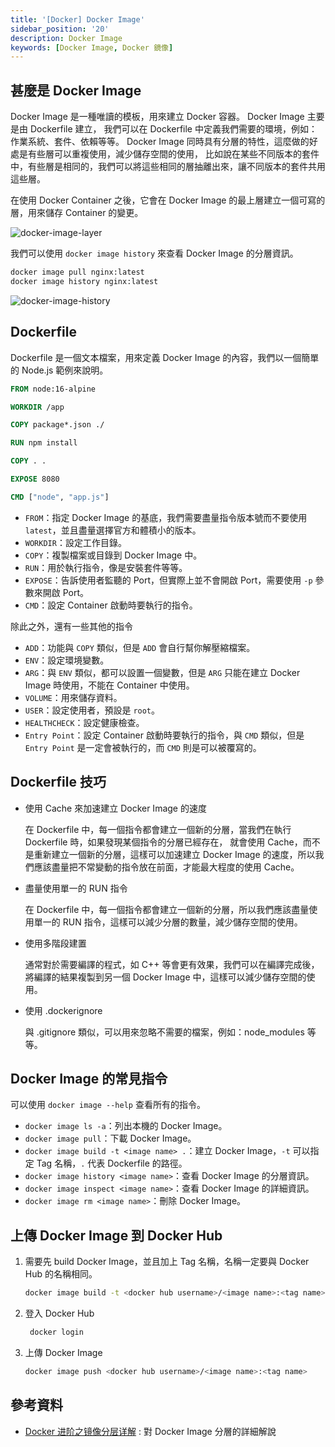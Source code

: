 ```yaml
---
title: '[Docker] Docker Image'
sidebar_position: '20'
description: Docker Image
keywords: [Docker Image, Docker 鏡像]
---
```


## 甚麼是 Docker Image

Docker Image 是一種唯讀的模板，用來建立 Docker 容器。
Docker Image 主要是由 Dockerfile 建立，
我們可以在 Dockerfile 中定義我們需要的環境，例如：作業系統、套件、依賴等等。
Docker Image 同時具有分層的特性，這麼做的好處是有些層可以重複使用，減少儲存空間的使用，
比如說在某些不同版本的套件中，有些層是相同的，我們可以將這些相同的層抽離出來，讓不同版本的套件共用這些層。

在使用 Docker Container 之後，它會在 Docker Image 的最上層建立一個可寫的層，用來儲存 Container 的變更。

![docker-image-layer](/img/docker/4.webp)

我們可以使用 `docker image history` 來查看 Docker Image 的分層資訊。

```bash
docker image pull nginx:latest
docker image history nginx:latest
```

![docker-image-history](/img/docker/5.png)

## Dockerfile

Dockerfile 是一個文本檔案，用來定義 Docker Image 的內容，我們以一個簡單的 Node.js 範例來說明。

```dockerfile
FROM node:16-alpine

WORKDIR /app

COPY package*.json ./

RUN npm install

COPY . .

EXPOSE 8080

CMD ["node", "app.js"]
```

- `FROM`：指定 Docker Image 的基底，我們需要盡量指令版本號而不要使用 `latest`，並且盡量選擇官方和體積小的版本。
- `WORKDIR`：設定工作目錄。
- `COPY`：複製檔案或目錄到 Docker Image 中。
- `RUN`：用於執行指令，像是安裝套件等等。
- `EXPOSE`：告訴使用者監聽的 Port，但實際上並不會開啟 Port，需要使用 `-p` 參數來開啟 Port。
- `CMD`：設定 Container 啟動時要執行的指令。

除此之外，還有一些其他的指令

- `ADD`：功能與 `COPY` 類似，但是 `ADD` 會自行幫你解壓縮檔案。
- `ENV`：設定環境變數。
- `ARG`：與 `ENV` 類似，都可以設置一個變數，但是 `ARG` 只能在建立 Docker Image 時使用，不能在 Container 中使用。
- `VOLUME`：用來儲存資料。
- `USER`：設定使用者，預設是 `root`。
- `HEALTHCHECK`：設定健康檢查。
- `Entry Point`：設定 Container 啟動時要執行的指令，與 `CMD` 類似，但是 `Entry Point` 是一定會被執行的，而 `CMD` 則是可以被覆寫的。

## Dockerfile 技巧

- 使用 Cache 來加速建立 Docker Image 的速度

  在 Dockerfile 中，每一個指令都會建立一個新的分層，當我們在執行 Dockerfile 時，如果發現某個指令的分層已經存在，
  就會使用 Cache，而不是重新建立一個新的分層，這樣可以加速建立 Docker Image 的速度，所以我們應該盡量把不常變動的指令放在前面，才能最大程度的使用 Cache。

- 盡量使用單一的 RUN 指令

  在 Dockerfile 中，每一個指令都會建立一個新的分層，所以我們應該盡量使用單一的 RUN 指令，這樣可以減少分層的數量，減少儲存空間的使用。

- 使用多階段建置

  通常對於需要編譯的程式，如 C++ 等會更有效果，我們可以在編譯完成後，將編譯的結果複製到另一個 Docker Image 中，這樣可以減少儲存空間的使用。

- 使用 .dockerignore

  與 .gitignore 類似，可以用來忽略不需要的檔案，例如：node_modules 等等。

## Docker Image 的常見指令

可以使用 `docker image --help` 查看所有的指令。

- `docker image ls -a`：列出本機的 Docker Image。
- `docker image pull`：下載 Docker Image。
- `docker image build -t <image name> .`：建立 Docker Image，`-t` 可以指定 Tag 名稱，`.` 代表 Dockerfile 的路徑。
- `docker image history <image name>`：查看 Docker Image 的分層資訊。
- `docker image inspect <image name>`：查看 Docker Image 的詳細資訊。
- `docker image rm <image name>`：刪除 Docker Image。

## 上傳 Docker Image 到 Docker Hub

1. 需要先 build Docker Image，並且加上 Tag 名稱，名稱一定要與 Docker Hub 的名稱相同。

   ```bash
   docker image build -t <docker hub username>/<image name>:<tag name> .
   ```

2. 登入 Docker Hub

   ```bash
    docker login
   ```

3. 上傳 Docker Image

   ```bash
   docker image push <docker hub username>/<image name>:<tag name>
   ```

## 參考資料

- [Docker 进阶之镜像分层详解](https://developer.aliyun.com/article/981453) : 對 Docker Image 分層的詳細解說
